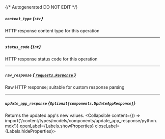 {/* Autogenerated DO NOT EDIT  */}

##### `content_type` *{`str`}*
HTTP response content type for this operation

---
##### `status_code` *{`int`}*
HTTP response status code for this operation

---
##### `raw_response` [*{ `requests.Response` }*](https://requests.readthedocs.io/en/latest/api/#requests.Response)
Raw HTTP response; suitable for custom response parsing

---
##### `update_app_response` *{`Optional[components.UpdateAppResponse]`}*
Returns the updated app's new values.
<Collapsible content={() => import('/content/types/models/components/update_app_response/python.mdx')} openLabel={Labels.showProperties} closeLabel={Labels.hideProperties}>
</Collapsible>


